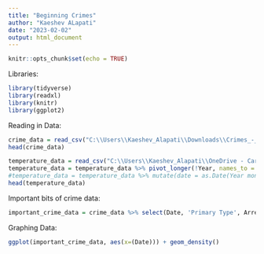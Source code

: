 ```yaml
---
title: "Beginning Crimes"
author: "Kaeshev ALapati"
date: "2023-02-02"
output: html_document
---
```


```r
knitr::opts_chunk$set(echo = TRUE)
```

Libraries:
```r
library(tidyverse)
library(readxl)
library(knitr)
library(ggplot2)
```

Reading in Data:
```r
crime_data = read_csv("C:\\Users\\Kaeshev_Alapati\\Downloads\\Crimes_-_2001_to_Present.csv")
head(crime_data)
```
```r
temperature_data = read_csv("C:\\Users\\Kaeshev_Alapati\\OneDrive - Cary Academy\\Staculus\\Chicago area average temperature data.csv")
temperature_data = temperature_data %>% pivot_longer(!Year, names_to = "month", values_to = "temp")
#temperature_data = temperature_data %>% mutate(date = as.Date(Year month))
head(temperature_data)
```
Important bits of crime data:
```r
important_crime_data = crime_data %>% select(Date, 'Primary Type', Arrest, Domestic, Year)
```
Graphing Data:
```r
ggplot(important_crime_data, aes(x=(Date))) + geom_density()
```
